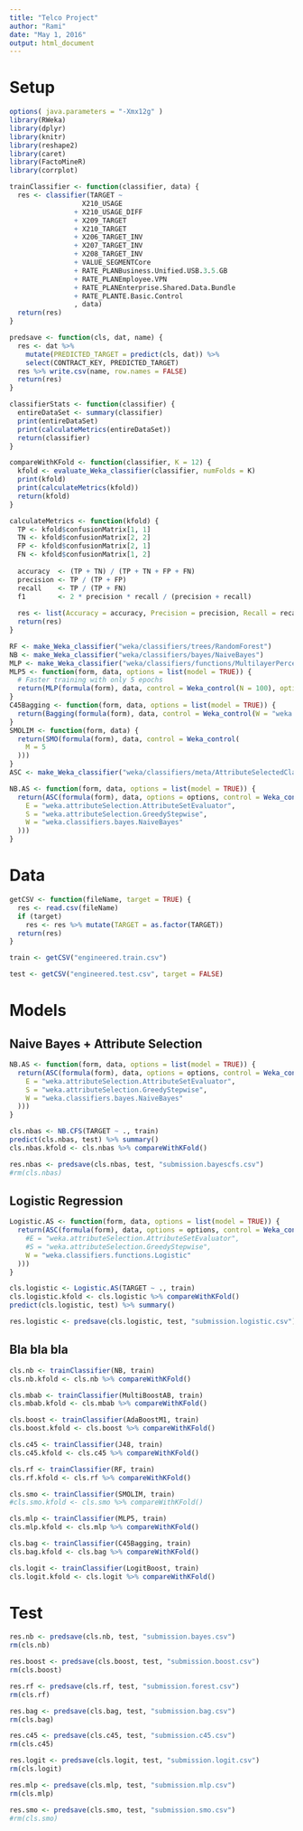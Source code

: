 ```yaml
---
title: "Telco Project"
author: "Rami"
date: "May 1, 2016"
output: html_document
---
```


# Setup

```r
options( java.parameters = "-Xmx12g" )
library(RWeka)
library(dplyr)
library(knitr)
library(reshape2)
library(caret)
library(FactoMineR)
library(corrplot)
```

```r
trainClassifier <- function(classifier, data) {
  res <- classifier(TARGET ~ 
                  X210_USAGE                             
                + X210_USAGE_DIFF
                + X209_TARGET
                + X210_TARGET                            
                + X206_TARGET_INV                        
                + X207_TARGET_INV                        
                + X208_TARGET_INV
                + VALUE_SEGMENTCore
                + RATE_PLANBusiness.Unified.USB.3.5.GB   
                + RATE_PLANEmployee.VPN                  
                + RATE_PLANEnterprise.Shared.Data.Bundle 
                + RATE_PLANTE.Basic.Control               
                , data)
  return(res)
}
```

```r
predsave <- function(cls, dat, name) {
  res <- dat %>%
    mutate(PREDICTED_TARGET = predict(cls, dat)) %>%
    select(CONTRACT_KEY, PREDICTED_TARGET)
  res %>% write.csv(name, row.names = FALSE)
  return(res)
}
```

```r
classifierStats <- function(classifier) {
  entireDataSet <- summary(classifier)
  print(entireDataSet)
  print(calculateMetrics(entireDataSet))
  return(classifier)
}

compareWithKFold <- function(classifier, K = 12) {
  kfold <- evaluate_Weka_classifier(classifier, numFolds = K)
  print(kfold)
  print(calculateMetrics(kfold))
  return(kfold)
}

calculateMetrics <- function(kfold) {
  TP <- kfold$confusionMatrix[1, 1]
  TN <- kfold$confusionMatrix[2, 2]
  FP <- kfold$confusionMatrix[2, 1]
  FN <- kfold$confusionMatrix[1, 2]
  
  accuracy  <- (TP + TN) / (TP + TN + FP + FN)
  precision <- TP / (TP + FP)
  recall    <- TP / (TP + FN)
  f1        <- 2 * precision * recall / (precision + recall)
  
  res <- list(Accuracy = accuracy, Precision = precision, Recall = recall, F1 = f1)
  return(res)
}
```

```r
RF <- make_Weka_classifier("weka/classifiers/trees/RandomForest")
NB <- make_Weka_classifier("weka/classifiers/bayes/NaiveBayes")
MLP <- make_Weka_classifier("weka/classifiers/functions/MultilayerPerceptron")
MLP5 <- function(form, data, options = list(model = TRUE)) {
  # Faster training with only 5 epochs
  return(MLP(formula(form), data, control = Weka_control(N = 100), options = options))
}
C45Bagging <- function(form, data, options = list(model = TRUE)) {
  return(Bagging(formula(form), data, control = Weka_control(W = "weka.classifiers.trees.J48"), options = options))
}
SMOLIM <- function(form, data) {
  return(SMO(formula(form), data, control = Weka_control(
    M = 5
  )))
}
ASC <- make_Weka_classifier("weka/classifiers/meta/AttributeSelectedClassifier")
```

```r
NB.AS <- function(form, data, options = list(model = TRUE)) {
  return(ASC(formula(form), data, options = options, control = Weka_control(
    E = "weka.attributeSelection.AttributeSetEvaluator",
    S = "weka.attributeSelection.GreedyStepwise",
    W = "weka.classifiers.bayes.NaiveBayes"
  )))
}
```

# Data
```r
getCSV <- function(fileName, target = TRUE) {
  res <- read.csv(fileName)
  if (target)
    res <- res %>% mutate(TARGET = as.factor(TARGET))
  return(res)
}
```

```r
train <- getCSV("engineered.train.csv")
```

```r
test <- getCSV("engineered.test.csv", target = FALSE)
```

# Models

## Naive Bayes + Attribute Selection

```r
NB.AS <- function(form, data, options = list(model = TRUE)) {
  return(ASC(formula(form), data, options = options, control = Weka_control(
    E = "weka.attributeSelection.AttributeSetEvaluator",
    S = "weka.attributeSelection.GreedyStepwise",
    W = "weka.classifiers.bayes.NaiveBayes"
  )))
}
```

```r
cls.nbas <- NB.CFS(TARGET ~ ., train)
predict(cls.nbas, test) %>% summary()
cls.nbas.kfold <- cls.nbas %>% compareWithKFold()
```

```r
res.nbas <- predsave(cls.nbas, test, "submission.bayescfs.csv")
#rm(cls.nbas)
```

## Logistic Regression

```r
Logistic.AS <- function(form, data, options = list(model = TRUE)) {
  return(ASC(formula(form), data, options = options, control = Weka_control(
    #E = "weka.attributeSelection.AttributeSetEvaluator",
    #S = "weka.attributeSelection.GreedyStepwise",
    W = "weka.classifiers.functions.Logistic"
  )))
}
```

```r
cls.logistic <- Logistic.AS(TARGET ~ ., train)
cls.logistic.kfold <- cls.logistic %>% compareWithKFold()
predict(cls.logistic, test) %>% summary()
```

```r
res.logistic <- predsave(cls.logistic, test, "submission.logistic.csv")
```

## Bla bla bla

```r
cls.nb <- trainClassifier(NB, train)
cls.nb.kfold <- cls.nb %>% compareWithKFold()
```

```r
cls.mbab <- trainClassifier(MultiBoostAB, train)
cls.mbab.kfold <- cls.mbab %>% compareWithKFold()
```

```r
cls.boost <- trainClassifier(AdaBoostM1, train)
cls.boost.kfold <- cls.boost %>% compareWithKFold()
```

```r
cls.c45 <- trainClassifier(J48, train)
cls.c45.kfold <- cls.c45 %>% compareWithKFold()
```

```r
cls.rf <- trainClassifier(RF, train)
cls.rf.kfold <- cls.rf %>% compareWithKFold()
```

```r
cls.smo <- trainClassifier(SMOLIM, train)
#cls.smo.kfold <- cls.smo %>% compareWithKFold()
```

```r
cls.mlp <- trainClassifier(MLP5, train)
cls.mlp.kfold <- cls.mlp %>% compareWithKFold()
```

```r
cls.bag <- trainClassifier(C45Bagging, train)
cls.bag.kfold <- cls.bag %>% compareWithKFold()
```

```r
cls.logit <- trainClassifier(LogitBoost, train)
cls.logit.kfold <- cls.logit %>% compareWithKFold()
```

# Test

```r
res.nb <- predsave(cls.nb, test, "submission.bayes.csv")
rm(cls.nb)
```

```r
res.boost <- predsave(cls.boost, test, "submission.boost.csv")
rm(cls.boost)
```

```r
res.rf <- predsave(cls.rf, test, "submission.forest.csv")
rm(cls.rf)
```

```r
res.bag <- predsave(cls.bag, test, "submission.bag.csv")
rm(cls.bag)
```

```r
res.c45 <- predsave(cls.c45, test, "submission.c45.csv")
rm(cls.c45)
```

```r
res.logit <- predsave(cls.logit, test, "submission.logit.csv")
rm(cls.logit)
```

```r
res.mlp <- predsave(cls.mlp, test, "submission.mlp.csv")
rm(cls.mlp)
```

```r
res.smo <- predsave(cls.smo, test, "submission.smo.csv")
#rm(cls.smo)
```